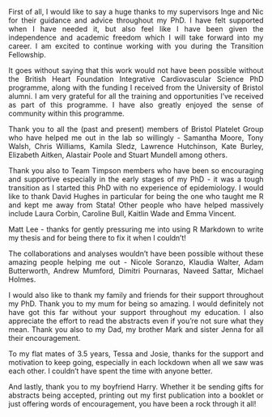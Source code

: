 <style>
body {
text-align: justify}
</style>

First of all, I would like to say a huge thanks to my supervisors Inge and Nic for their guidance and advice throughout my PhD. I have felt supported when I have needed it, but also feel like I have been given the independence and academic freedom which I will take forward into my career. I am excited to continue working with you during the Transition Fellowship.

It goes without saying that this work would not have been possible without the British Heart Foundation Integrative Cardiovascular Science PhD programme, along with the funding I received from the University of Bristol alumni. I am very grateful for all the training and opportunities I've received as part of this programme. I have also greatly enjoyed the sense of community within this programme.

Thank you to all the (past and present) members of Bristol Platelet Group who have helped me out in the lab so willingly - Samantha Moore, Tony Walsh, Chris Williams, Kamila Sledz, Lawrence Hutchinson, Kate Burley, Elizabeth Aitken, Alastair Poole and Stuart Mundell among others. 

Thank you also to Team Timpson members who have been so encouraging and supportive especially in the early stages of my PhD - it was a tough transition as I started this PhD with no experience of epidemiology. I would like to thank David Hughes in particular for being the one who taught me R and kept me away from Stata! Other people who have helped massively include Laura Corbin, Caroline Bull, Kaitlin Wade and Emma Vincent.

Matt Lee - thanks for gently pressuring me into using R Markdown to write my thesis and for being there to fix it when I couldn't! 

The collaborations and analyses wouldn't have been possible without these amazing people helping me out - Nicole Soranzo, Klaudia Walter, Adam Butterworth, Andrew Mumford, Dimitri Pournaras, Naveed Sattar, Michael Holmes.

I would also like to thank my family and friends for their support throughout my PhD. Thank you to my mum for being so amazing. I would definitely not have got this far without your support throughout my education. I also appreciate the effort to read the abstracts even if you're not sure what they mean. Thank you also to my Dad, my brother Mark and sister Jenna for all their encouragement. 

To my flat mates of 3.5 years, Tessa and Josie, thanks for the support and motivation to keep going, especially in each lockdown when all we saw was each other. I couldn't have spent the time with anyone better.

And lastly, thank you to my boyfriend Harry. Whether it be sending gifts for abstracts being accepted, printing out my first publication into a booklet or just offering words of encouragement, you have been a rock through it all! 
